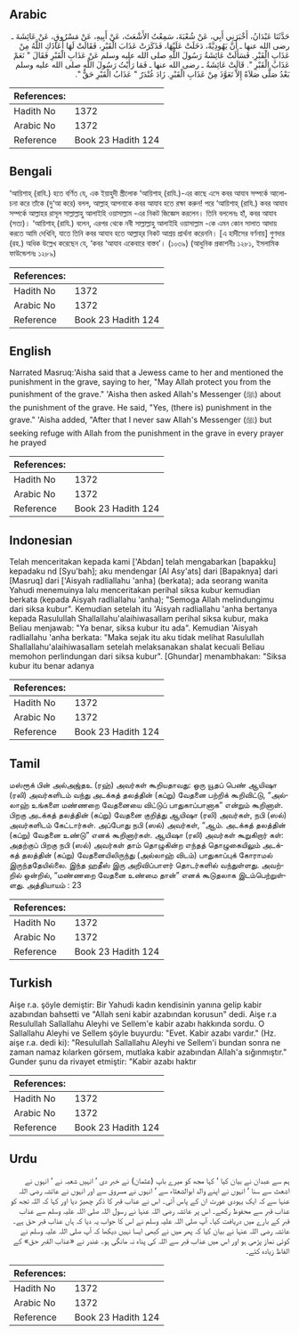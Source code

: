 ## Arabic


<div dir="rtl" lang="ar" style={{fontSize:'larger',backgroundColor:'#f8f9fa',padding:20}}>
حَدَّثَنَا عَبْدَانُ، أَخْبَرَنِي أَبِي، عَنْ شُعْبَةَ، سَمِعْتُ الأَشْعَثَ، عَنْ أَبِيهِ، عَنْ مَسْرُوقٍ، عَنْ عَائِشَةَ ـ رضى الله عنها ـ أَنَّ يَهُودِيَّةً، دَخَلَتْ عَلَيْهَا، فَذَكَرَتْ عَذَابَ الْقَبْرِ، فَقَالَتْ لَهَا أَعَاذَكِ اللَّهُ مِنْ عَذَابِ الْقَبْرِ‏.‏ فَسَأَلَتْ عَائِشَةُ رَسُولَ اللَّهِ صلى الله عليه وسلم عَنْ عَذَابِ الْقَبْرِ فَقَالَ ‏"‏ نَعَمْ عَذَابُ الْقَبْرِ ‏"‏‏.‏ قَالَتْ عَائِشَةُ ـ رضى الله عنها ـ فَمَا رَأَيْتُ رَسُولَ اللَّهِ صلى الله عليه وسلم بَعْدُ صَلَّى صَلاَةً إِلاَّ تَعَوَّذَ مِنْ عَذَابِ الْقَبْرِ‏.‏ زَادَ غُنْدَرٌ ‏"‏ عَذَابُ الْقَبْرِ حَقٌّ ‏"‏‏.‏
</div>
<div style={{backgroundColor:'#f8f9fa',padding:20, marginBottom: 10}}><table> <thead> <tr> <th>References:</th> <th></th> </tr> </thead> <tbody><tr><td>Hadith No</td><td>1372</td></tr><tr><td>Arabic No</td><td>1372</td></tr><tr><td>Reference</td><td>Book 23 Hadith 124</td></tr></tbody></table></div>

## Bengali


<div dir="ltr" lang="bn" style={{fontSize:'larger',backgroundColor:'#f8f9fa',padding:20}}>
‘আয়িশাহ্ (রাযি.) হতে বর্ণিত যে, এক ইয়াহুদী স্ত্রীলোক ‘আয়িশাহ্ (রাযি.)-এর কাছে এসে কবর আযাব সম্পর্কে আলোচনা করে তাঁকে (দু‘আ করে) বলল, আল্লাহ্ আপনাকে কবর আযাব হতে রক্ষা করুন! পরে ‘আয়িশাহ্ (রাযি.) কবর আযাব সম্পর্কে আল্লাহর রাসূল সাল্লাল্লাহু আলাইহি ওয়াসাল্লাম -এর নিকট জিজ্ঞেস করলেন। তিনি বললেনঃ হাঁ, কবর আযাব (সত্য)। ‘আয়িশাহ্ (রাযি.) বলেন, এরপর থেকে নবী সাল্লাল্লাহু আলাইহি ওয়াসাল্লাম -কে এমন কোন সালাত আদায় করতে আমি দেখিনি, যাতে তিনি কবর আযাব হতে আল্লাহ্‌র নিকট আশ্রয় প্রার্থনা করেননি। [এ হাদীসের বর্ণনায়] গুণদার (রহ.) অধিক উল্লেখ করেছেন যে, ‘কবর ‘আযাব একেবারে বাস্তব’। (১০৩৯) (আধুনিক প্রকাশনীঃ ১২৮১, ইসলামিক ফাউন্ডেশনঃ ১২৮৯)
</div>
<div style={{backgroundColor:'#f8f9fa',padding:20, marginBottom: 10}}><table> <thead> <tr> <th>References:</th> <th></th> </tr> </thead> <tbody><tr><td>Hadith No</td><td>1372</td></tr><tr><td>Arabic No</td><td>1372</td></tr><tr><td>Reference</td><td>Book 23 Hadith 124</td></tr></tbody></table></div>

## English


<div dir="ltr" lang="en" style={{fontSize:'larger',backgroundColor:'#f8f9fa',padding:20}}>
Narrated Masruq:'Aisha said that a Jewess came to her and mentioned the punishment in the grave, saying to her, "May Allah protect you from the punishment of the grave." 'Aisha then asked Allah's Messenger (ﷺ) about the punishment of the grave. He said, "Yes, (there is) punishment in the grave." 'Aisha added, "After that I never saw Allah's Messenger (ﷺ) but seeking refuge with Allah from the punishment in the grave in every prayer he prayed
</div>
<div style={{backgroundColor:'#f8f9fa',padding:20, marginBottom: 10}}><table> <thead> <tr> <th>References:</th> <th></th> </tr> </thead> <tbody><tr><td>Hadith No</td><td>1372</td></tr><tr><td>Arabic No</td><td>1372</td></tr><tr><td>Reference</td><td>Book 23 Hadith 124</td></tr></tbody></table></div>

## Indonesian


<div dir="ltr" lang="id" style={{fontSize:'larger',backgroundColor:'#f8f9fa',padding:20}}>
Telah menceritakan kepada kami ['Abdan] telah mengabarkan [bapakku] kepadaku nd [Syu'bah]; aku mendengar [Al Asy'ats] dari [Bapaknya] dari [Masruq] dari ['Aisyah radliallahu 'anha] (berkata); ada seorang wanita Yahudi menemuinya lalu menceritakan perihal siksa kubur kemudian berkata (kepada Aisyah radliallahu 'anha); "Semoga Allah melindungimu dari siksa kubur". Kemudian setelah itu 'Aisyah radliallahu 'anha bertanya kepada Rasulullah Shallallahu'alaihiwasallam perihal siksa kubur, maka Beliau menjawab: "Ya benar, siksa kubur itu ada". Kemudian 'Aisyah radliallahu 'anha berkata: "Maka sejak itu aku tidak melihat Rasulullah Shallallahu'alaihiwasallam setelah melaksanakan shalat kecuali Beliau memohon perlindungan dari siksa kubur". [Ghundar] menambhakan: "Siksa kubur itu benar adanya
</div>
<div style={{backgroundColor:'#f8f9fa',padding:20, marginBottom: 10}}><table> <thead> <tr> <th>References:</th> <th></th> </tr> </thead> <tbody><tr><td>Hadith No</td><td>1372</td></tr><tr><td>Arabic No</td><td>1372</td></tr><tr><td>Reference</td><td>Book 23 Hadith 124</td></tr></tbody></table></div>

## Tamil


<div dir="ltr" lang="ta" style={{fontSize:'larger',backgroundColor:'#f8f9fa',padding:20}}>
மஸ்ரூக் பின் அல்அஜ்தஉ (ரஹ்) அவர்கள் கூறியதாவது: ஒரு யூதப் பெண் ஆயிஷா (ரலி) அவர்களிடம் வந்து அடக்கத் தலத்தின் (கப்று) வேதனை பற்றிக் கூறிவிட்டு, “அல்லாஹ் உங்களை மண்ணறை வேதனையை விட்டுப் பாதுகாப்பானாக” என்றும் கூறினாள். பிறகு அடக்கத் தலத்தின் (கப்று) வேதனை குறித்து ஆயிஷா (ரலி) அவர்கள், நபி (ஸல்) அவர்களிடம் கேட்டார்கள். அப்போது நபி (ஸல்) அவர்கள், “ஆம். அடக்கத் தலத்தின் (கப்று) வேதனை உண்டு” எனக் கூறினார்கள். ஆயிஷா (ரலி) அவர்கள் கூறுகிறார் கள்: அதற்குப் பிறகு நபி (ஸல்) அவர்கள் தாம் தொழுகின்ற எந்தத் தொழுகையிலும் அடக்கத் தலத்தின் (கப்று) வேதனையிலிருந்து (அல்லாஹ் விடம்) பாதுகாப்புக் கோராமல் இருந்ததேயில்லை. இந்த ஹதீஸ் இரு அறிவிப்பாளர் தொடர்களில் வந்துள்ளது. அவற்றில் ஒன்றில், “மண்ணறை வேதனை உண்மை தான்” எனக் கூடுதலாக இடம்பெற்றுள்ளது. அத்தியாயம் : 23
</div>
<div style={{backgroundColor:'#f8f9fa',padding:20, marginBottom: 10}}><table> <thead> <tr> <th>References:</th> <th></th> </tr> </thead> <tbody><tr><td>Hadith No</td><td>1372</td></tr><tr><td>Arabic No</td><td>1372</td></tr><tr><td>Reference</td><td>Book 23 Hadith 124</td></tr></tbody></table></div>

## Turkish


<div dir="ltr" lang="tr" style={{fontSize:'larger',backgroundColor:'#f8f9fa',padding:20}}>
Aişe r.a. şöyle demiştir: Bir Yahudi kadın kendisinin yanına gelip kabir azabından bahsetti ve "Allah seni kabir azabından korusun" dedi. Aişe r.a Resulullah Sallallahu Aleyhi ve Sellem'e kabir azabı hakkında sordu. O Sallallahu Aleyhi ve Sellem şöyle buyurdu: "Evet. Kabir azabı vardır." (Hz. aişe r.a. dedi ki): "Resulullah Sallallahu Aleyhi ve Sellem'i bundan sonra ne zaman namaz kılarken görsem, mutlaka kabir azabından Allah'a sığınmıştır." Gunder şunu da rivayet etmiştir: "Kabir azabı haktır
</div>
<div style={{backgroundColor:'#f8f9fa',padding:20, marginBottom: 10}}><table> <thead> <tr> <th>References:</th> <th></th> </tr> </thead> <tbody><tr><td>Hadith No</td><td>1372</td></tr><tr><td>Arabic No</td><td>1372</td></tr><tr><td>Reference</td><td>Book 23 Hadith 124</td></tr></tbody></table></div>

## Urdu


<div dir="rtl" lang="ur" style={{fontSize:'larger',backgroundColor:'#f8f9fa',padding:20}}>
ہم سے عبدان نے بیان کیا ‘ کہا مجھ کو میرے باپ (عثمان) نے خبر دی ‘ انہیں شعبہ نے ‘ انہوں نے اشعث سے سنا ‘ انہوں نے اپنے والد ابوالشعثاء سے ‘ انہوں نے مسروق سے اور انہوں نے عائشہ رضی اللہ عنہا سے کہ ایک یہودی عورت ان کے پاس آئی۔ اس نے عذاب قبر کا ذکر چھیڑ دیا اور کہا کہ اللہ تجھ کو عذاب قبر سے محفوظ رکھے۔ اس پر عائشہ رضی اللہ عنہا نے رسول اللہ صلی اللہ علیہ وسلم سے عذاب قبر کے بارے میں دریافت کیا۔ آپ صلی اللہ علیہ وسلم نے اس کا جواب یہ دیا کہ ہاں عذاب قبر حق ہے۔ عائشہ رضی اللہ عنہا نے بیان کیا کہ پھر میں نے کبھی ایسا نہیں دیکھا کہ آپ صلی اللہ علیہ وسلم نے کوئی نماز پڑھی ہو اور اس میں عذاب قبر سے اللہ کی پناہ نہ مانگی ہو۔ غندر نے «عذاب القبر حق» کے الفاظ زیادہ کئے۔
</div>
<div style={{backgroundColor:'#f8f9fa',padding:20, marginBottom: 10}}><table> <thead> <tr> <th>References:</th> <th></th> </tr> </thead> <tbody><tr><td>Hadith No</td><td>1372</td></tr><tr><td>Arabic No</td><td>1372</td></tr><tr><td>Reference</td><td>Book 23 Hadith 124</td></tr></tbody></table></div>